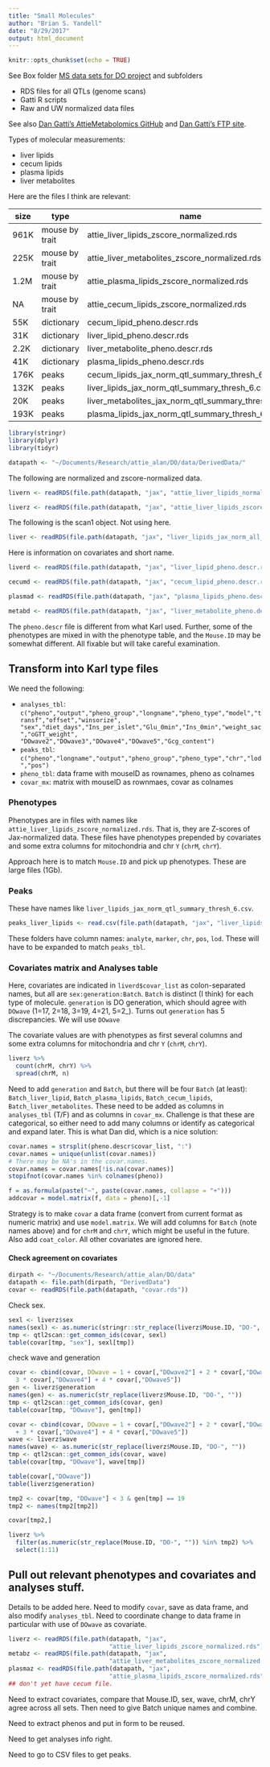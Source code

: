 ```yaml
---
title: "Small Molecules"
author: "Brian S. Yandell"
date: "8/29/2017"
output: html_document
---
```


```r
knitr::opts_chunk$set(echo = TRUE)
```

See Box folder [MS data sets for DO project](https://uwmadison.app.box.com/folder/33549545179)
and subfolders

* RDS files for all QTLs (genome scans)
* Gatti R scripts
* Raw and UW normalized data files

See also [Dan Gatti's AttieMetabolomics GitHub](https://github.com/dmgatti/AttieMetabolomics) and
[Dan Gatti's FTP site](ftp://ftp.jax.org/dgatti/_for_Mark/liver/).

Types of molecular measurements:

* liver lipids
* cecum lipids
* plasma lipids
* liver metabolites

Here are the files I think are relevant:

size | type | name
---- | -------------- | ------------
961K | mouse by trait | attie_liver_lipids_zscore_normalized.rds
225K | mouse by trait | attie_liver_metabolites_zscore_normalized.rds
1.2M | mouse by trait | attie_plasma_lipids_zscore_normalized.rds
NA | mouse by trait | attie_cecum_lipids_zscore_normalized.rds
55K | dictionary | cecum_lipid_pheno.descr.rds
31K | dictionary | liver_lipid_pheno.descr.rds
2.2K | dictionary | liver_metabolite_pheno.descr.rds
41K | dictionary | plasma_lipids_pheno.descr.rds
176K | peaks | cecum_lipids_jax_norm_qtl_summary_thresh_6.csv
132K | peaks | liver_lipids_jax_norm_qtl_summary_thresh_6.csv
20K | peaks | liver_metabolites_jax_norm_qtl_summary_thresh_6.csv
193K | peaks | plasma_lipids_jax_norm_qtl_summary_thresh_6.csv

```r
library(stringr)
library(dplyr)
library(tidyr)
```

```r
datapath <- "~/Documents/Research/attie_alan/DO/data/DerivedData/"
```

The following are normalized and zscore-normalized data.

```r
livern <- readRDS(file.path(datapath, "jax", "attie_liver_lipids_normalized.rds"))
```

```r
liverz <- readRDS(file.path(datapath, "jax", "attie_liver_lipids_zscore_normalized.rds"))
```

The following is the scan1 object. Not using here.

```r
liver <- readRDS(file.path(datapath, "jax", "liver_lipids_jax_norm_all_qtl.rds"))
```

Here is information on covariates and short name.

```r
liverd <- readRDS(file.path(datapath, "jax", "liver_lipid_pheno.descr.rds"))
```

```r
cecumd <- readRDS(file.path(datapath, "jax", "cecum_lipid_pheno.descr.rds"))
```

```r
plasmad <- readRDS(file.path(datapath, "jax", "plasma_lipids_pheno.descr.rds"))
```

```r
metabd <- readRDS(file.path(datapath, "jax", "liver_metabolite_pheno.descr.rds"))
```

The `pheno.descr` file is different from what Karl used. Further, some of the phenotypes are mixed in with the phenotype table, and the `Mouse.ID` may be somewhat different. All fixable but will take careful examination. 

## Transform into Karl type files

We need the following:

* `analyses_tbl`: `c("pheno","output","pheno_group","longname","pheno_type","model","transf","offset","winsorize",
"sex","diet_days","Ins_per_islet","Glu_0min","Ins_0min","weight_sac","oGTT_weight",
"DOwave2","DOwave3","DOwave4","DOwave5","Gcg_content")`
* `peaks_tbl`: `c("pheno","longname","output","pheno_group","pheno_type","chr","lod","pos")`
* `pheno_tbl`: data frame with mouseID as rownames, pheno as colnames
* `covar_mx`: matrix with mouseID as rownmaes, covar as colnames

### Phenotypes

Phenotypes are in files with names like `attie_liver_lipids_zscore_normalized.rds`. That is, they are Z-scores of Jax-normalized data. These files have phenotypes prepended by covariates and some extra columns for mitochondria and chr `Y` (`chrM`, `chrY`). 

Approach here is to match `Mouse.ID` and pick up phenotypes. These are large files (1Gb).

### Peaks

These have names like `liver_lipids_jax_norm_qtl_summary_thresh_6.csv`.

```r
peaks_liver_lipids <- read.csv(file.path(datapath, "jax", "liver_lipids_jax_norm_qtl_summary_thresh_6.csv"))
```

These folders have column names: `analyte`, `marker`, `chr`, `pos`, `lod`. These will have to be expanded to match `peaks_tbl`.

### Covariates matrix and Analyses table

Here, covariates are indicated in `liverd$covar_list` as colon-separated names, but all are `sex:generation:Batch`. 
`Batch` is distinct (I think) for each type of molecule.
`generation` is DO generation, which should agree with `DOwave` (1=17, 2=18, 3=19, 4=21, 5=2_).
Turns out `generation` has 5 discrepancies. We will use `DOwave`

The covariate values are with phenotypes as first several columns and some extra columns for mitochondria and chr `Y` (`chrM`, `chrY`). 
```r
liverz %>%
  count(chrM, chrY) %>%
  spread(chrM, n)
```

Need to add `generation` and `Batch`, but there will be four `Batch` (at least):
`Batch_liver_lipid`, `Batch_plasma_lipids`, `Batch_cecum_lipids`, `Batch_liver_metabolites`.
These need to be added as columns in `analyses_tbl` (T/F) and as columns in `covar_mx`. Challenge is that these are categorical, so either need to add many columns or identify as categorical and expand later. This is what Dan did, which is a nice solution:

```r
covar.names = strsplit(pheno.descr$covar_list, ":")
covar.names = unique(unlist(covar.names))
# There may be NA's in the covar.names.
covar.names = covar.names[!is.na(covar.names)]
stopifnot(covar.names %in% colnames(pheno))

f = as.formula(paste("~", paste(covar.names, collapse = "+")))
addcovar = model.matrix(f, data = pheno)[,-1]
```

Strategy is to make `covar` a data frame (convert from current format as numeric matrix)
and use `model.matrix`. We will add columns for `Batch` (note names above) and for `chrM` and `chrY`, which might be useful in the future. Also add `coat_color`. All other covariates are ignored here.

#### Check agreement on covariates

```r
dirpath <- "~/Documents/Research/attie_alan/DO/data"
datapath <- file.path(dirpath, "DerivedData")
covar <- readRDS(file.path(datapath, "covar.rds"))
```

Check sex.

```r
sexl <- liverz$sex
names(sexl) <- as.numeric(stringr::str_replace(liverz$Mouse.ID, "DO-", ""))
tmp <- qtl2scan::get_common_ids(covar, sexl)
table(covar[tmp, "sex"], sexl[tmp])
```

check wave and generation

```r
covar <- cbind(covar, DOwave = 1 + covar[,"DOwave2"] + 2 * covar[,"DOwave3"] +
  3 * covar[,"DOwave4"] + 4 * covar[,"DOwave5"])
gen <- liverz$generation
names(gen) <- as.numeric(str_replace(liverz$Mouse.ID, "DO-", ""))
tmp <- qtl2scan::get_common_ids(covar, gen)
table(covar[tmp, "DOwave"], gen[tmp])
```


```r
covar <- cbind(covar, DOwave = 1 + covar[,"DOwave2"] + 2 * covar[,"DOwave3"] +
  + 3 * covar[,"DOwave4"] + 4 * covar[,"DOwave5"])
wave <- liverz$wave
names(wave) <- as.numeric(str_replace(liverz$Mouse.ID, "DO-", ""))
tmp <- qtl2scan::get_common_ids(covar, wave)
table(covar[tmp, "DOwave"], wave[tmp])
```

```r
table(covar[,"DOwave"])
table(liverz$generation)
```

```r
tmp2 <- covar[tmp, "DOwave"] < 3 & gen[tmp] == 19
tmp2 <- names(tmp2[tmp2])
```

```r
covar[tmp2,]
```

```r
liverz %>%
  filter(as.numeric(str_replace(Mouse.ID, "DO-", "")) %in% tmp2) %>%
  select(1:11)
```

## Pull out relevant phenotypes and covariates and analyses stuff.

Details to be added here. Need to modify `covar`, save as data frame, and also modify `analyses_tbl`. Need to coordinate change to data frame in particular with use of `DOwave` as covariate.

```r
liverz <- readRDS(file.path(datapath, "jax", 
                            "attie_liver_lipids_zscore_normalized.rds"))
metabz <- readRDS(file.path(datapath, "jax",
                            "attie_liver_metabolites_zscore_normalized.rds"))
plasmaz <- readRDS(file.path(datapath, "jax",
                            "attie_plasma_lipids_zscore_normalized.rds"))
## don't yet have cecum file.
```

Need to extract covariates, compare that Mouse.ID, sex, wave, chrM, chrY agree across all sets. Then need to give Batch unique names and combine.

Need to extract phenos and put in form to be reused.

Need to get analyses info right.

Need to go to CSV files to get peaks.
